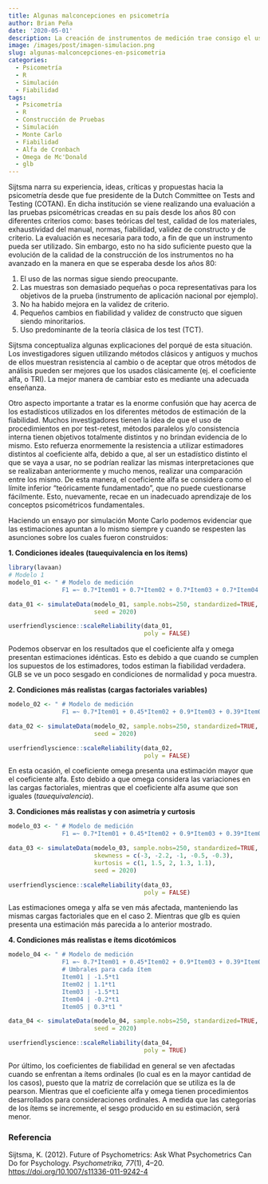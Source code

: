```yaml
---
title: Algunas malconcepciones en psicometría
author: Brian Peña
date: '2020-05-01'
description: La creación de instrumentos de medición trae consigo el uso de análisis psicométrico y empleo de análisis estadístico. Estimadores como coeficiente alfa, omega o glb, no siempre son realmente entendidos, causando errores en la construcción del instrumento.
image: /images/post/imagen-simulacion.png
slug: algunas-malconcepciones-en-psicometria
categories:
  - Psicometría
  - R
  - Simulación
  - Fiabilidad
tags:
  - Psicometría
  - R
  - Construcción de Pruebas
  - Simulación
  - Monte Carlo
  - Fiabilidad
  - Alfa de Cronbach
  - Omega de Mc'Donald
  - glb
---
```


Sijtsma narra su experiencia, ideas, críticas y propuestas hacia la psicometría desde que fue presidente de la Dutch Committee on Tests and Testing (COTAN). En dicha institución se viene realizando una evaluación a las pruebas psicométricas creadas en su país desde los años 80 con diferentes criterios como: bases teóricas del test, calidad de los materiales, exhaustividad del manual, normas, fiabilidad, validez de constructo y de criterio. La evaluación es necesaria para todo, a fin de que un instrumento pueda ser utilizado. Sin embargo, esto no ha sido suficiente puesto que la evolución de la calidad de la construcción de los instrumentos no ha avanzado en la manera en que se esperaba desde los años 80:

1. El uso de las normas sigue siendo preocupante.
2. Las muestras son demasiado pequeñas o poca representativas para los objetivos de la prueba (instrumento de aplicación nacional por ejemplo).
3. No ha habido mejora en la validez de criterio.
4. Pequeños cambios en fiabilidad y validez de constructo que siguen siendo minoritarios.
5. Uso predominante de la teoría clásica de los test (TCT).

Sijtsma conceptualiza algunas explicaciones del porqué de esta situación. Los investigadores siguen utilizando métodos clásicos y antiguos y muchos de ellos muestran resistencia al cambio o de aceptar que otros métodos de análisis pueden ser mejores que los usados clásicamente (ej. el coeficiente alfa, o TRI). La mejor manera de cambiar esto es mediante una adecuada enseñanza. 

Otro aspecto importante a tratar es la enorme confusión que hay acerca de los estadísticos utilizados en los diferentes métodos de estimación de la fiabilidad. Muchos investigadores tienen la idea de que el uso de procedimientos en por test-retest, métodos paralelos y/o consistencia interna tienen objetivos totalmente distintos y no brindan evidencia de lo mismo. Esto refuerza enormemente la resistencia a utilizar estimadores distintos al coeficiente alfa, debido a que, al ser un estadístico distinto el que se vaya a usar, no se podrían realizar las mismas interpretaciones que se realizaban anteriormente y mucho menos, realizar una comparación entre los mismo. De esta manera, el coeficiente alfa se considera como el límite inferior “teóricamente fundamentado”, que no puede cuestionarse fácilmente. Esto, nuevamente, recae en un inadecuado aprendizaje de los conceptos psicométricos fundamentales. 

Haciendo un ensayo por simulación Monte Carlo podemos evidenciar que las estimaciones apuntan a lo mismo siempre y cuando se respesten las asunciones sobre los cuales fueron construidos:

**1. Condiciones ideales (tauequivalencia en los ítems)**
```r
library(lavaan)
# Modelo 1
modelo_01 <- " # Modelo de medición
               F1 =~ 0.7*Item01 + 0.7*Item02 + 0.7*Item03 + 0.7*Item04 + 0.7*Item05"

data_01 <- simulateData(modelo_01, sample.nobs=250, standardized=TRUE,
                        seed = 2020)

userfriendlyscience::scaleReliability(data_01,
                                      poly = FALSE)


```

Podemos observar en los resultados que el coeficiente alfa y omega presentan estimaciones idénticas. Esto es debido a que cuando se cumplen los supuestos de los estimadores, todos estiman la fiabilidad verdadera. GLB se ve un poco sesgado en condiciones de normalidad y poca muestra.

**2. Condiciones más realistas (cargas factoriales variables)**
```r
modelo_02 <- " # Modelo de medición
               F1 =~ 0.7*Item01 + 0.45*Item02 + 0.9*Item03 + 0.39*Item04 + 0.65*Item05"

data_02 <- simulateData(modelo_02, sample.nobs=250, standardized=TRUE,
                        seed = 2020)

userfriendlyscience::scaleReliability(data_02,
                                      poly = FALSE)

```
En esta ocasión, el coeficiente omega presenta una estimación mayor que el coeficiente alfa. Esto debido a que omega considera las variaciones en las cargas factoriales, mientras que el coeficiente alfa asume que son iguales (*tauequivalencia*).

**3. Condiciones más realistas y con asimetría y curtosis**
```r
modelo_03 <- " # Modelo de medición
               F1 =~ 0.7*Item01 + 0.45*Item02 + 0.9*Item03 + 0.39*Item04 + 0.65*Item05"

data_03 <- simulateData(modelo_03, sample.nobs=250, standardized=TRUE,
                        skewness = c(-3, -2.2, -1, -0.5, -0.3),
                        kurtosis = c(1, 1.5, 2, 1.3, 1.1),
                        seed = 2020)

userfriendlyscience::scaleReliability(data_03,
                                      poly = FALSE)
```
Las estimaciones omega y alfa se ven más afectada, manteniendo las mismas cargas factoriales que en el caso 2. Mientras que glb es quien presenta una estimación más parecida a lo anterior mostrado.

**4. Condiciones más realistas e ítems dicotómicos**
```r
modelo_04 <- " # Modelo de medición
               F1 =~ 0.7*Item01 + 0.45*Item02 + 0.9*Item03 + 0.39*Item04 + 0.65*Item05
               # Umbrales para cada ítem
               Item01 | -1.5*t1 
               Item02 | 1.1*t1              
               Item03 | -1.5*t1 
               Item04 | -0.2*t1 
               Item05 | 0.3*t1 "

data_04 <- simulateData(modelo_04, sample.nobs=250, standardized=TRUE,
                        seed = 2020)

userfriendlyscience::scaleReliability(data_04,
                                      poly = TRUE)

```
Por último, los coeficientes de fiabilidad en general se ven afectadas cuando se enfrentan a ítems ordinales (lo cual es en la mayor cantidad de los casos), puesto que la matriz de correlación que se utiliza es la de pearson. Mientras que el coeficiente alfa y omega tienen procedimientos desarrollados para consideraciones ordinales. A medida que las categorías de los ítems se incremente, el sesgo producido en su estimación, será menor.

### Referencia
Sijtsma, K. (2012). Future of Psychometrics: Ask What Psychometrics Can Do for Psychology. *Psychometrika, 77*(1), 4–20. [https://doi.org/10.1007/s11336-011-9242-4](https://doi.org/10.1007/s11336-011-9242-4){target="_blank"}









